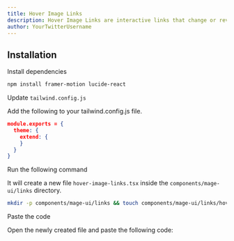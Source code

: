 ```yaml
---
title: Hover Image Links
description: Hover Image Links are interactive links that change or reveal an image when hovered over, enhancing user engagement.
author: YourTwitterUsername
---
```


<ComponentPreview name="links-hover-image-links--docs" />

## Installation

<Steps>
<Step>Install dependencies</Step>

```bash
npm install framer-motion lucide-react
```

<Step>Update `tailwind.config.js`</Step>

Add the following to your tailwind.config.js file.

```json
module.exports = {
  theme: {
    extend: {
    }
  }
}
```

<Step>Run the following command</Step>

It will create a new file `hover-image-links.tsx` inside the `components/mage-ui/links` directory.

```bash 
mkdir -p components/mage-ui/links && touch components/mage-ui/links/hover-image-links.tsx
```

<Step>Paste the code</Step> 

Open the newly created file and paste the following code:

```jsx file=<rootDir>/mage-ui/links/hover-image-links.tsx

```
</Steps>


